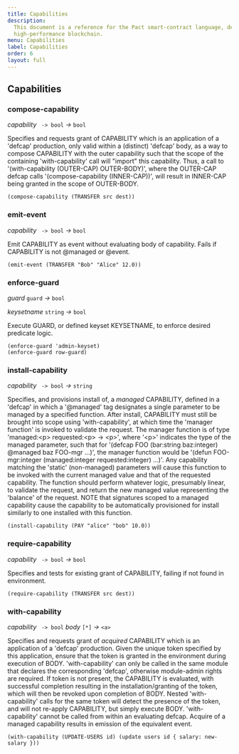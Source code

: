 ```yaml
---
title: Capabilities
description:
  This document is a reference for the Pact smart-contract language, designed for correct, transactional execution on a
  high-performance blockchain.
menu: Capabilities
label: Capabilities
order: 6
layout: full
---
```


## Capabilities

### compose-capability

_capability_&nbsp;` -> bool` _&rarr;_&nbsp;`bool`

Specifies and requests grant of CAPABILITY which is an application of a 'defcap' production, only valid within a
(distinct) 'defcap' body, as a way to compose CAPABILITY with the outer capability such that the scope of the containing
'with-capability' call will "import" this capability. Thus, a call to '(with-capability (OUTER-CAP) OUTER-BODY)', where
the OUTER-CAP defcap calls '(compose-capability (INNER-CAP))', will result in INNER-CAP being granted in the scope of
OUTER-BODY.

```pact
(compose-capability (TRANSFER src dest))
```

### emit-event

_capability_&nbsp;` -> bool` _&rarr;_&nbsp;`bool`

Emit CAPABILITY as event without evaluating body of capability. Fails if CAPABILITY is not @managed or @event.

```pact
(emit-event (TRANSFER "Bob" "Alice" 12.0))
```

### enforce-guard

_guard_&nbsp;`guard` _&rarr;_&nbsp;`bool`

_keysetname_&nbsp;`string` _&rarr;_&nbsp;`bool`

Execute GUARD, or defined keyset KEYSETNAME, to enforce desired predicate logic.

```pact
(enforce-guard 'admin-keyset)
(enforce-guard row-guard)
```

### install-capability

_capability_&nbsp;` -> bool` _&rarr;_&nbsp;`string`

Specifies, and provisions install of, a _managed_ CAPABILITY, defined in a 'defcap' in which a '@managed' tag designates
a single parameter to be managed by a specified function. After install, CAPABILITY must still be brought into scope
using 'with-capability', at which time the 'manager function' is invoked to validate the request. The manager function
is of type 'managed:\<p\> requested:\<p\> -> \<p\>', where '\<p\>' indicates the type of the managed parameter, such
that for '(defcap FOO (bar:string baz:integer) @managed baz FOO-mgr ...)', the manager function would be '(defun
FOO-mgr:integer (managed:integer requested:integer) ...)'. Any capability matching the 'static' (non-managed) parameters
will cause this function to be invoked with the current managed value and that of the requested capability. The function
should perform whatever logic, presumably linear, to validate the request, and return the new managed value representing
the 'balance' of the request. NOTE that signatures scoped to a managed capability cause the capability to be
automatically provisioned for install similarly to one installed with this function.

```pact
(install-capability (PAY "alice" "bob" 10.0))
```

### require-capability

_capability_&nbsp;` -> bool` _&rarr;_&nbsp;`bool`

Specifies and tests for existing grant of CAPABILITY, failing if not found in environment.

```pact
(require-capability (TRANSFER src dest))
```

### with-capability

_capability_&nbsp;` -> bool` _body_&nbsp;`[*]` _&rarr;_&nbsp;`<a>`

Specifies and requests grant of _acquired_ CAPABILITY which is an application of a 'defcap' production. Given the unique
token specified by this application, ensure that the token is granted in the environment during execution of BODY.
'with-capability' can only be called in the same module that declares the corresponding 'defcap', otherwise module-admin
rights are required. If token is not present, the CAPABILITY is evaluated, with successful completion resulting in the
installation/granting of the token, which will then be revoked upon completion of BODY. Nested 'with-capability' calls
for the same token will detect the presence of the token, and will not re-apply CAPABILITY, but simply execute BODY.
'with-capability' cannot be called from within an evaluating defcap. Acquire of a managed capability results in emission
of the equivalent event.

```pact
(with-capability (UPDATE-USERS id) (update users id { salary: new-salary }))
```
